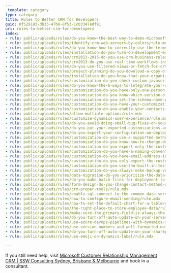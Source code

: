 ```yaml
---
_template: category
type: category
title: Rules to Better CRM for Developers
guid: 0f529183-db33-47b0-8f53-1c03347edf91
uri: rules-to-better-crm-for-developers
index:
- rule: public/uploads/rules/do-you-know-the-best-way-to-demo-microsoft-crm-to-clients/rule.mdx
- rule: public/uploads/rules/identify-crm-web-servers-by-colors/rule.mdx
- rule: public/uploads/rules/do-you-know-how-to-correctly-use-the-terms-configuration-customization-and-extending-in-the-crm-context/rule.mdx
- rule: public/uploads/rules/installation-do-you-turn-on-development-errors-and-platform-tracing/rule.mdx
- rule: public/uploads/rules/crm2013-2015-do-you-use-crm-business-rules-to-automate-forms/rule.mdx
- rule: public/uploads/rules/crm2013-do-you-use-real-time-workflows-instead-of-javascript-and-or-plugin-code/rule.mdx
- rule: public/uploads/rules/do-you-use-filtered-views-or-fetch-for-crm-custom-reports/rule.mdx
- rule: public/uploads/rules/project-planning-do-you-download-a-copy-of-the-microsoft-crm-implementation-guide/rule.mdx
- rule: public/uploads/rules/installation-do-you-know-that-your-organizational-chart-does-not-equal-your-crm-business-units/rule.mdx
- rule: public/uploads/rules/customization-do-you-check-custom-javascript-with-the-crm-custom-code-validation-tool/rule.mdx
- rule: public/uploads/rules/do-you-know-the-6-ways-to-integrate-your-crm-2011-data-into-sharepoint-2010/rule.mdx
- rule: public/uploads/rules/customization-do-you-have-only-one-person-making-changes-to-your-crm-customization/rule.mdx
- rule: public/uploads/rules/customization-do-you-know-which-version-of-sql-reporting-services-and-visual-studio-you-are-using/rule.mdx
- rule: public/uploads/rules/customization-do-you-set-the-schema-name-prefix/rule.mdx
- rule: public/uploads/rules/customization-do-you-have-your-customizations-documented/rule.mdx
- rule: public/uploads/rules/customization-do-you-enable-your-contacts-to-have-more-than-the-default-3-email-addresses-and-phone-numbers/rule.mdx
- rule: public/uploads/rules/allow-multiple-options/rule.mdx
- rule: public/uploads/rules/customize-dynamics-user-experience/rule.mdx
- rule: public/uploads/rules/do-you-avoid-doing-small-bug-fixes-on-your-test-server/rule.mdx
- rule: public/uploads/rules/do-you-put-your-exported-customizations-and-your-plug-in-customization-under-source-control-during-deployment/rule.mdx
- rule: public/uploads/rules/do-you-export-your-configuration-on-deployment-using-the-crm-plug-in-registration-tool/rule.mdx
- rule: public/uploads/rules/customization-do-you-use-a-supported-method-of-customization/rule.mdx
- rule: public/uploads/rules/customization-do-you-know-how-to-change-default-crm-logo/rule.mdx
- rule: public/uploads/rules/customization-do-you-export-only-the-customizations-of-entities-that-you-did-customize/rule.mdx
- rule: public/uploads/rules/customization-do-you-have-a-naming-convention-for-your-customization-back-up-crm-4-only/rule.mdx
- rule: public/uploads/rules/customization-do-you-have-email-address-in-the-associated-contact-view/rule.mdx
- rule: public/uploads/rules/customization-do-you-only-export-the-customizations-and-related-ones-that-you-have-made-only-for-crm-4-0/rule.mdx
- rule: public/uploads/rules/customization-do-you-use-the-built-in-test-form-events-before-you-publish-javascript-changes/rule.mdx
- rule: public/uploads/rules/customization-do-you-always-make-backup-versions-of-the-xml-schema-crm-4-only/rule.mdx
- rule: public/uploads/rules/data-migration-do-you-prioritize-the-data-that-is-to-be-imported/rule.mdx
- rule: public/uploads/rules/do-you-make-batch-files-for-deployment-to-test-and-production-servers/rule.mdx
- rule: public/uploads/rules/form-design-do-you-change-contact-method-options-from-default-option-group-to-checkboxes/rule.mdx
- rule: public/uploads/rules/crm-proper-tools/rule.mdx
- rule: public/uploads/rules/enable-sql-connect-to-the-common-data-service/rule.mdx
- rule: public/uploads/rules/how-to-configure-email-sending/rule.mdx
- rule: public/uploads/rules/how-to-set-the-default-chart-for-a-table/rule.mdx
- rule: public/uploads/rules/the-right-place-to-store-employee-data/rule.mdx
- rule: public/uploads/rules/make-sure-the-primary-field-is-always-the-first-column-in-a-view/rule.mdx
- rule: public/uploads/rules/do-you-turn-off-auto-update-on-your-servers/rule.mdx
- rule: public/uploads/rules/use-azure-devops-pipelines-with-dynamics-solutions/rule.mdx
- rule: public/uploads/rules/use-version-numbers-and-well-formatted-notes-to-keep-track-of-solution-changes/rule.mdx
- rule: public/uploads/rules/do-you-turn-off-auto-update-on-your-sharepoint-servers/rule.mdx
- rule: public/uploads/rules/use-emoji-on-dynamics-label/rule.mdx

---
```


If you still need help, visit [Microsoft Customer Relationship Management CRM | SSW Consulting Sydney, Brisbane & Melbourne](https://www.ssw.com.au/ssw/Consulting/MicrosoftCRM.aspx) and book in a consultant.
